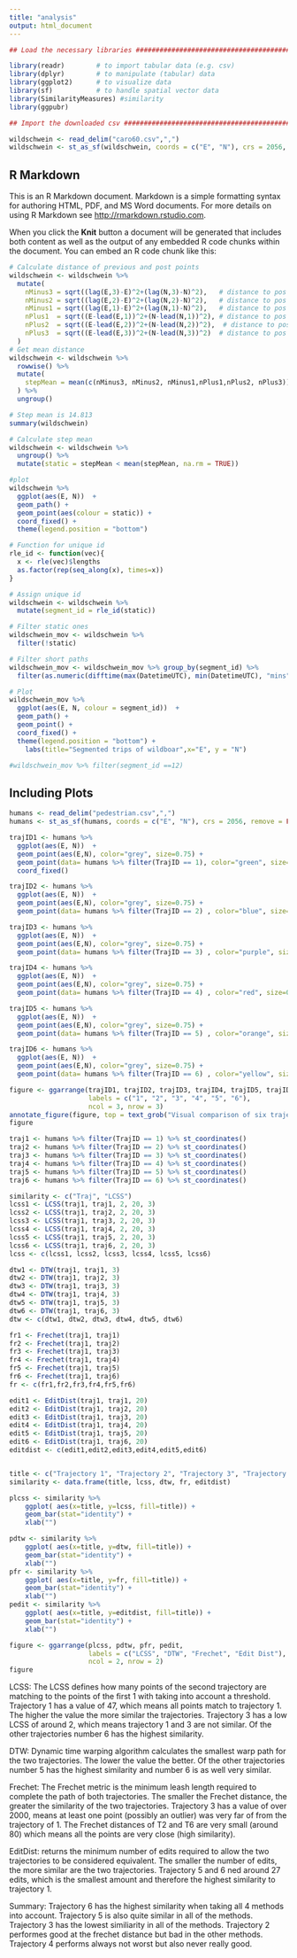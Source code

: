 ```yaml
---
title: "analysis"
output: html_document
---
```


```r
## Load the necessary libraries ################################################

library(readr)        # to import tabular data (e.g. csv)
library(dplyr)        # to manipulate (tabular) data
library(ggplot2)      # to visualize data
library(sf)           # to handle spatial vector data
library(SimilarityMeasures) #similarity
library(ggpubr)

## Import the downloaded csv ##################################################

wildschwein <- read_delim("caro60.csv",",") 
wildschwein <- st_as_sf(wildschwein, coords = c("E", "N"), crs = 2056, remove = FALSE)
```

## R Markdown

This is an R Markdown document. Markdown is a simple formatting syntax for authoring HTML, PDF, and MS Word documents. For more details on using R Markdown see <http://rmarkdown.rstudio.com>.

When you click the **Knit** button a document will be generated that includes both content as well as the output of any embedded R code chunks within the document. You can embed an R code chunk like this:

```r
# Calculate distance of previous and post points
wildschwein <- wildschwein %>%
  mutate(
    nMinus3 = sqrt((lag(E,3)-E)^2+(lag(N,3)-N)^2),   # distance to pos -3 minutes
    nMinus2 = sqrt((lag(E,2)-E)^2+(lag(N,2)-N)^2),   # distance to pos -2 minutes
    nMinus1 = sqrt((lag(E,1)-E)^2+(lag(N,1)-N)^2),   # distance to pos -1 minutes
    nPlus1  = sqrt((E-lead(E,1))^2+(N-lead(N,1))^2), # distance to pos +1 mintues
    nPlus2  = sqrt((E-lead(E,2))^2+(N-lead(N,2))^2),  # distance to pos +2 minutes
    nPlus3  = sqrt((E-lead(E,3))^2+(N-lead(N,3))^2)  # distance to pos +3 minutes
  )
# Get mean distance
wildschwein <- wildschwein %>%
  rowwise() %>%
  mutate(
    stepMean = mean(c(nMinus3, nMinus2, nMinus1,nPlus1,nPlus2, nPlus3))
  ) %>%
  ungroup() 

# Step mean is 14.813
summary(wildschwein)

# Calculate step mean
wildschwein <- wildschwein %>% 
  ungroup() %>%
  mutate(static = stepMean < mean(stepMean, na.rm = TRUE))

#plot
wildschwein %>%
  ggplot(aes(E, N))  +
  geom_path() +
  geom_point(aes(colour = static)) +
  coord_fixed() +
  theme(legend.position = "bottom")

# Function for unique id
rle_id <- function(vec){
  x <- rle(vec)$lengths
  as.factor(rep(seq_along(x), times=x))
}

# Assign unique id
wildschwein <- wildschwein %>%
  mutate(segment_id = rle_id(static))

# Filter static ones
wildschwein_mov <- wildschwein %>%
  filter(!static)

# Filter short paths
wildschwein_mov <- wildschwein_mov %>% group_by(segment_id) %>% 
  filter(as.numeric(difftime(max(DatetimeUTC), min(DatetimeUTC), "mins")) > 5)

# Plot
wildschwein_mov %>%
  ggplot(aes(E, N, colour = segment_id))  +
  geom_path() +
  geom_point() +
  coord_fixed() +
  theme(legend.position = "bottom") +
    labs(title="Segmented trips of wildboar",x="E", y = "N")

#wildschwein_mov %>% filter(segment_id ==12)
```

## Including Plots


```r
humans <- read_delim("pedestrian.csv",",") 
humans <- st_as_sf(humans, coords = c("E", "N"), crs = 2056, remove = FALSE)

trajID1 <- humans %>% 
  ggplot(aes(E, N))  +
  geom_point(aes(E,N), color="grey", size=0.75) +
  geom_point(data= humans %>% filter(TrajID == 1), color="green", size=0.75) +
  coord_fixed() 

trajID2 <- humans %>% 
  ggplot(aes(E, N))  +
  geom_point(aes(E,N), color="grey", size=0.75) +
  geom_point(data= humans %>% filter(TrajID == 2) , color="blue", size=0.75) 

trajID3 <- humans %>% 
  ggplot(aes(E, N))  +
  geom_point(aes(E,N), color="grey", size=0.75) +
  geom_point(data= humans %>% filter(TrajID == 3) , color="purple", size=0.75) 

trajID4 <- humans %>% 
  ggplot(aes(E, N))  +
  geom_point(aes(E,N), color="grey", size=0.75) +
  geom_point(data= humans %>% filter(TrajID == 4) , color="red", size=0.75)

trajID5 <- humans %>% 
  ggplot(aes(E, N))  +
  geom_point(aes(E,N), color="grey", size=0.75) +
  geom_point(data= humans %>% filter(TrajID == 5) , color="orange", size=0.75)

trajID6 <- humans %>%  
  ggplot(aes(E, N))  +
  geom_point(aes(E,N), color="grey", size=0.75) +
  geom_point(data= humans %>% filter(TrajID == 6) , color="yellow", size=0.75)

figure <- ggarrange(trajID1, trajID2, trajID3, trajID4, trajID5, trajID6,
                    labels = c("1", "2", "3", "4", "5", "6"),
                    ncol = 3, nrow = 3) 
annotate_figure(figure, top = text_grob("Visual comparison of six trajectories, each highlighted by a color", color = "black", face = "bold", size = 12))
figure
```

```r
traj1 <- humans %>% filter(TrajID == 1) %>% st_coordinates()
traj2 <- humans %>% filter(TrajID == 2) %>% st_coordinates()
traj3 <- humans %>% filter(TrajID == 3) %>% st_coordinates()
traj4 <- humans %>% filter(TrajID == 4) %>% st_coordinates()
traj5 <- humans %>% filter(TrajID == 5) %>% st_coordinates()
traj6 <- humans %>% filter(TrajID == 6) %>% st_coordinates()

similarity <- c("Traj", "LCSS")
lcss1 <- LCSS(traj1, traj1, 2, 20, 3)
lcss2 <- LCSS(traj1, traj2, 2, 20, 3)
lcss3 <- LCSS(traj1, traj3, 2, 20, 3)
lcss4 <- LCSS(traj1, traj4, 2, 20, 3)
lcss5 <- LCSS(traj1, traj5, 2, 20, 3)
lcss6 <- LCSS(traj1, traj6, 2, 20, 3)
lcss <- c(lcss1, lcss2, lcss3, lcss4, lcss5, lcss6)

dtw1 <- DTW(traj1, traj1, 3)
dtw2 <- DTW(traj1, traj2, 3)
dtw3 <- DTW(traj1, traj3, 3)
dtw4 <- DTW(traj1, traj4, 3)
dtw5 <- DTW(traj1, traj5, 3)
dtw6 <- DTW(traj1, traj6, 3)
dtw <- c(dtw1, dtw2, dtw3, dtw4, dtw5, dtw6)

fr1 <- Frechet(traj1, traj1)
fr2 <- Frechet(traj1, traj2)
fr3 <- Frechet(traj1, traj3)
fr4 <- Frechet(traj1, traj4)
fr5 <- Frechet(traj1, traj5)
fr6 <- Frechet(traj1, traj6)
fr <- c(fr1,fr2,fr3,fr4,fr5,fr6)

edit1 <- EditDist(traj1, traj1, 20)
edit2 <- EditDist(traj1, traj2, 20)
edit3 <- EditDist(traj1, traj3, 20)
edit4 <- EditDist(traj1, traj4, 20)
edit5 <- EditDist(traj1, traj5, 20)
edit6 <- EditDist(traj1, traj6, 20)
editdist <- c(edit1,edit2,edit3,edit4,edit5,edit6)


title <- c("Trajectory 1", "Trajectory 2", "Trajectory 3", "Trajectory 4", "Trajectory 5", "Trajectory 6")
similarity <- data.frame(title, lcss, dtw, fr, editdist)

plcss <- similarity %>% 
    ggplot( aes(x=title, y=lcss, fill=title)) +
    geom_bar(stat="identity") +
    xlab("")

pdtw <- similarity %>% 
    ggplot( aes(x=title, y=dtw, fill=title)) +
    geom_bar(stat="identity") +
    xlab("")
pfr <- similarity %>% 
    ggplot( aes(x=title, y=fr, fill=title)) +
    geom_bar(stat="identity") +
    xlab("")
pedit <- similarity %>% 
    ggplot( aes(x=title, y=editdist, fill=title)) +
    geom_bar(stat="identity") +
    xlab("")

figure <- ggarrange(plcss, pdtw, pfr, pedit,
                    labels = c("LCSS", "DTW", "Frechet", "Edit Dist"),
                    ncol = 2, nrow = 2) 
figure
```
LCSS: The LCSS defines how many points of the second trajectory are matching to the points of the first 1 with taking into account a threshold. Trajectory 1 has a value of 47, which means all points match to trajectory 1.
The higher the value the more similar the trajectories.
Trajectory 3 has a low LCSS of around 2, which means trajectory 1 and 3 are not similar.
Of the other trajectories number 6 has the highest similarity.

DTW: Dynamic time warping algorithm calculates the smallest warp path for the two trajectories. The lower the value the better. Of the other trajectories number 5 has the highest similarity and number 6 is as well very similar.

Frechet: The Frechet metric is the minimum leash length required to complete the path of both trajectories.
The smaller the Frechet distance, the greater the similarity of the two trajectories.
Trajectory 3 has a value of over 2000, means at least one point (possibly an outlier) was very far of from the trajectory of 1. The Frechet distances of T2 and T6 are very small (around 80) which means all the points are very close (high similarity).

EditDist: returns the minimum number of edits required to allow the two trajectories to be considered equivalent. The smaller the number of edits, the more similar are the two trajectories. Trajectory 5 and 6 ned around 27 edits, which is the smallest amount and therefore the highest similarity to trajectory 1.

Summary:
Trajectory 6 has the highest similarity when taking all 4 methods into account.
Trajectory 5 is also quite similar in all of the methods.
Trajectory 3 has the lowest similiarity in all of the methods.
Trajectory 2 performes good at the frechet distance but bad in the other methods.
Trajectory 4 performs always not worst but also never really good.

